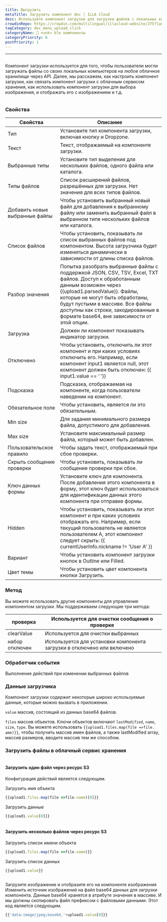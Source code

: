 ```yaml
---
title: Выгрузить
metaTitle: Загрузить компонент doc | ILLA Cloud
desc: Используйте компонент загрузки для загрузки файлов с локальных компьютеров в любое облачное хранилище
crowdinRepo: https://crowdin.com/multilingual/illacloud-website/275?languages=ru&filter=basic&value=0
tagCategory: doc_menu_upload_click
categoryName: 🧬 <unk> ble компоненты
categoryPriority: 6
postPriority: 1
---
```


* * *

## <h2 hidden>Загрузить</h2>

Компонент загрузки используется для того, чтобы пользователи могли загружать файлы со своих локальных компьютеров на любое облачное хранилище через API. Далее, мы расскажем, как настроить компонент загрузки, как связать компонент загрузки с облачным сервисом хранения, как использовать компонент загрузки для выбора изображения, и отображать его с изображением и т.д.

<img src='https://cdn.illacloud.com/official-website/img/docs/upload1.png' alt="" />

### Свойства

| Свойства                       | Описание                                                                                                                                                                                                                                                                                                                |
| ------------------------------ | ----------------------------------------------------------------------------------------------------------------------------------------------------------------------------------------------------------------------------------------------------------------------------------------------------------------------- |
| Тип                            | Установите тип компонента загрузки, включая кнопку и Dropzone.                                                                                                                                                                                                                                                          |
| Текст                          | Текст, отображаемый на компоненте загрузки.                                                                                                                                                                                                                                                                             |
| Выбранные типы                 | Установите тип выделения для нескольких файлов, одного файла или каталога.                                                                                                                                                                                                                                              |
| Типы файлов                    | Список расширений файлов, разрешённых для загрузки. Нет значения для всех типов файлов.                                                                                                                                                                                                                                 |
| Добавить новые выбранные файлы | Чтобы установить выбранный новый файл для добавления к выбранному файлу или заменить выбранный файл в выбранном типе нескольких файлов или каталога.                                                                                                                                                                    |
| Список файлов                  | Чтобы установить, показывать ли список выбранных файлов под компонентом. Высота загрузчика будет изменяться динамически в зависимости от длины списка файлов.                                                                                                                                                           |
| Разбор значения                | Попытка разобрать выбранные файлы с поддержкой JSON, CSV, TSV, Excel, TXT файлов. Доступ к обработанным данным возможен через {{upload1.parsedValue}}. Файлы, которые не могут быть обработаны, будут пустыми в массиве. Все файлы доступны как строки, закодированные в формате base64, вне зависимости от этой опции. |
| Загрузка                       | Должен ли компонент показывать индикатор загрузки.                                                                                                                                                                                                                                                                      |
| Отключено                      | Чтобы установить, отключить ли этот компонент и при каких условиях отключить его. Например, если компонент input1 является null, этот компонент должен быть отключен: {{ input1.value == ‘ ’}}                                                                                                                          |
| Подсказка                      | Подсказка, отображаемая на компоненте, когда пользователи наведении на компонент.                                                                                                                                                                                                                                       |
| Обязательное поле              | Чтобы установить, является ли это обязательным.                                                                                                                                                                                                                                                                         |
| Min size                       | Для задания минимального размера файла, допустимого для добавления.                                                                                                                                                                                                                                                     |
| Max size                       | Установите максимальный размер файла, который может быть добавлен.                                                                                                                                                                                                                                                      |
| Пользовательское правило       | Чтобы задать текст, отображаемый при сбое проверки.                                                                                                                                                                                                                                                                     |
| Скрыть сообщение проверки      | Чтобы установить, показывать ли сообщение проверки при сбое.                                                                                                                                                                                                                                                            |
| Ключ данных формы              | Установите ключ для компонента. После добавления этого компонента в форму, этот ключ будет использоваться для идентификации данных этого компонента при отправке формы.                                                                                                                                                 |
| Hidden                         | Чтобы установить, показывать ли этот компонент и при каких условиях отображать его. Например, если текущий пользователь не является пользователем A, этот компонент следует скрыть: {{ currentUserInfo.nickname != 'User A' }}                                                                                          |
| Вариант                        | Чтобы установить компонент загрузки кнопок в Outline или Filled.                                                                                                                                                                                                                                                        |
| Цвет темы                      | Чтобы установить цвет компонента кнопки Загрузить.                                                                                                                                                                                                                                                                      |

### Метод

Вы можете использовать другие компоненты для управления компонентом загрузки. Мы поддерживаем следующие три метода:

| проверка       | Используется для очистки сообщения о проверке                           |
| -------------- | ----------------------------------------------------------------------- |
| clearValue     | Используется для очистки выбранных                                      |
| набор отключен | Используется для установки компонента загрузки в отключено или включено |

### Обработчик события

Выполнение действий при изменении выбранных файлов

### Данные загрузчика

Компонент загрузки содержит некоторые широко используемые данные, которые можно вызвать в приложении.

`value` массив, состоящий из данных base64 файлов. 

`files` массив объектов. Ключи объектов включают `lastModified`, `name`, `size`, `type`. Вы можете использовать `{{upload1.files.map(file =>file. ame)}}`, чтобы получить массив имен файлов, а также lastModified array, массив размеров, вводите массив тем же способом. 

### Загрузить файлы в облачный сервис хранения

<img src='https://cdn.illacloud.com/official-website/img/docs/upload2.gif' alt="" />

#### Загрузить один файл через ресурс S3

Конфигурация действий является следующим. 

Загрузить имя объекта

```jsx
{{upload1.files.map(file =>file.name)[0]}}
```

Загрузить данные

```jsx
{{upload1.value[0]}}
```

<img src='https://cdn.illacloud.com/official-website/img/docs/upload3.png' alt="" />

#### Загрузить несколько файлов через ресурс S3

Загрузить список имени объекта

```jsx
{{upload1.files.map(file =>file.name)}}
```

Загрузить список данных

```jsx
{{upload1.value}}
```

<img src='https://cdn.illacloud.com/official-website/img/docs/upload4.png' alt="" />

Загрузите изображение и отобразите его на компоненте изображения
Изменить источник изображений на файл base64 данных для загрузки компонента. Данные base64 хранятся в атрибуте значения в массиве. И мы должны скопировать файл префиксом с файловыми данными. Этот код является следующим. 

```jsx
{{'data:image/jpeg;base64,'+upload1.value[0]}}
```

<img src='https://cdn.illacloud.com/official-website/img/docs/upload5.gif' alt="" />

